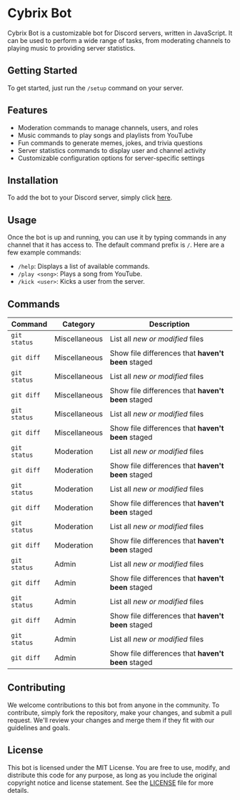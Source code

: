 # Cybrix Bot

Cybrix Bot is a customizable bot for Discord servers, written in JavaScript. It can be used to perform a wide range of tasks, from moderating channels to playing music to providing server statistics.

## Getting Started

To get started, just run the `/setup` command on your server.

## Features

- Moderation commands to manage channels, users, and roles
- Music commands to play songs and playlists from YouTube
- Fun commands to generate memes, jokes, and trivia questions
- Server statistics commands to display user and channel activity
- Customizable configuration options for server-specific settings

## Installation

To add the bot to your Discord server, simply click <a href="https://discord.com/oauth2/authorize?client_id=1089430297243815951&scope=bot%20applications.commands&permissions=535259643351">here</a>.

## Usage

Once the bot is up and running, you can use it by typing commands in any channel that it has access to. The default command prefix is `/`. Here are a few example commands:

- `/help`: Displays a list of available commands.
- `/play <song>`: Plays a song from YouTube.
- `/kick <user>`: Kicks a user from the server.

## Commands

| Command | Category | Description |
| --- | --- | --- |
| `git status` | Miscellaneous | List all *new or modified* files |
| `git diff` | Miscellaneous | Show file differences that **haven't been** staged |
| `git status` | Miscellaneous | List all *new or modified* files |
| `git diff` | Miscellaneous | Show file differences that **haven't been** staged |
| `git status` | Miscellaneous | List all *new or modified* files |
| `git diff` | Miscellaneous | Show file differences that **haven't been** staged |
| `git status` | Moderation | List all *new or modified* files |
| `git diff` | Moderation | Show file differences that **haven't been** staged |
| `git status` | Moderation | List all *new or modified* files |
| `git diff` | Moderation | Show file differences that **haven't been** staged |
| `git status` | Moderation | List all *new or modified* files |
| `git diff` | Moderation | Show file differences that **haven't been** staged |
| `git status` | Admin | List all *new or modified* files |
| `git diff` | Admin | Show file differences that **haven't been** staged |
| `git status` | Admin | List all *new or modified* files |
| `git diff` | Admin | Show file differences that **haven't been** staged |
| `git status` | Admin | List all *new or modified* files |
| `git diff` | Admin | Show file differences that **haven't been** staged |

## Contributing

We welcome contributions to this bot from anyone in the community. To contribute, simply fork the repository, make your changes, and submit a pull request. We'll review your changes and merge them if they fit with our guidelines and goals.

## License

This bot is licensed under the MIT License. You are free to use, modify, and distribute this code for any purpose, as long as you include the original copyright notice and license statement. See the [LICENSE](./LICENSE) file for more details.
